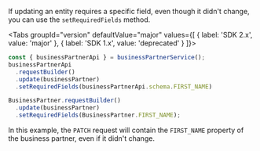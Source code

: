 
If updating an entity requires a specific field, even though it didn't change, you can use the `setRequiredFields` method.

<Tabs groupId="version" defaultValue="major" values={[ { label: 'SDK 2.x', value: 'major' }, { label: 'SDK 1.x', value: 'deprecated' } ]}>
<TabItem value="major">

```ts
const { businessPartnerApi } = businessPartnerService();
businessPartnerApi
  .requestBuilder()
  .update(businessPartner)
  .setRequiredFields(businessPartnerApi.schema.FIRST_NAME)
```

</TabItem>
<TabItem value="deprecated">

```ts
BusinessPartner.requestBuilder()
  .update(businessPartner)
  .setRequiredFields(BusinessPartner.FIRST_NAME);
```

</TabItem>
</Tabs>

In this example, the `PATCH` request will contain the `FIRST_NAME` property of the business partner, even if it didn't change.
